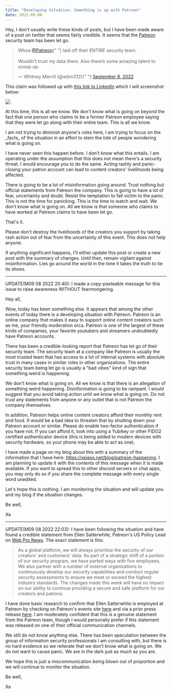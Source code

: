 ```yaml
---
title: "Developing Situation: Something is up with Patreon"
date: 2022-09-08
---
```


Hey, I don't usually write these kinds of posts, but I have been made aware of a
post on twitter that seems fairly credible. It seems that the
[Patreon](https://www.patreon.com) security team has been let go.

<blockquote class="twitter-tweet">
  <p lang="en" dir="ltr">
    Whoa <a href="https://twitter.com/Patreon?ref_src=twsrc%5Etfw">@Patreon</a>{" "}
    laid off their ENTIRE security team. <br />
    <br />
    Wouldn’t trust my data there. Also there’s some amazing talent to scoop up.
  </p>
  &mdash; Whitney Merrill (@wbm312){" "}
  <a href="https://twitter.com/wbm312/status/1567974063578185728?ref_src=twsrc%5Etfw">
    September 8, 2022
  </a>
</blockquote> <script
  async
  src="https://platform.twitter.com/widgets.js"
  charset="utf-8"
></script>

This claim was followed up with [this link to
LinkedIn](https://www.linkedin.com/posts/emetcalfe_opentowork-activity-6973709234702032896-Ef6h/)
which I will screenshot below:

![](https://cdn.xeiaso.net/file/christine-static/blog/Screenshot+2022-09-08+200956.png)

At this time, this is all we know. We don't know what is going on beyond the
fact that one person who claims to be a former Patreon employee saying that they
were let go along with their entire team. This is all we know.

<XeblogConv name="Cadey" mood="coffee">
  I am not trying to diminish anyone's roles here, I am trying to focus on the
  _facts_ of the situation in an effort to stem the tide of people wondering
  what is going on.
</XeblogConv>

I have never seen this happen before. I don't know what this entails. I am
operating under the assumption that this does not mean there's a security
threat. I would encourage you to do the same. Acting rashly and panic-closing
your patron account can lead to content creators' livelihoods being affected.

There is going to be a lot of misinformation going around. Trust nothing but
official statements from Patreon the company. This is going to have a lot of
fear, uncertainty and doubt. Resist the temptation to fall victim to the panic.
This is not the time for panicking. This is the time to watch and wait. We don't
know what is going on. All we know is that someone who claims to have worked at
Patreon claims to have been let go.

That's it.

Please don't destroy the livelihoods of the creators you support by taking rash
action out of fear from the uncertainty of this event. This does not help
anyone.

If anything significant happens, I'll either update this post or create a new
post with the summary of changes. Until then, remain vigilant against
misinformation. Lies go around the world in the time it takes the truth to tie
its shoes.

---

UPDATE(M09 08 2022 20:40): I made a copy-pasteable message for this issue to
raise awareness WITHOUT fearmongering.

Hey all,

Wow, today has been something else. It appears that among the other events of
today there is a developing situation with Patreon. Patreon is an online company
that makes it easy to support online content creators such as me, your friendly
moderation orca. Patreon is one of the largest of these kinds of companies, your
favorite youtubers and streamers undoubtedly have Patreon accounts.

There has been a credible-looking report that Patreon has let go of their
security team. The security team at a company like Patreon is usually the most
trusted team that has access to a lot of internal systems with absolute trust in
many cases in similar roles in other organizations. The entire security team
being let go is usually a "bad vibes" kind of sign that something weird is
happening.

We don't know what is going on. All we know is that there is an allegation of
something weird happening. Disinformation is going to be rampant. I would
suggest that you avoid taking action until we know what is going on. Do not
trust any statements from anyone or any outlet that is not Patreon the company
themselves.

In addition, Patreon helps online content creators afford their monthly rent and
food. It would be a bad idea to threaten that by shutting down your Patreon
account or similar. Please do enable two-factor authentication if you have not.
If you can afford it, look into using a Yubikey or other FIDO2 certified
authenticator device (this is being added to modern devices with security
hardware, so your phone may be able to act as one).

I have made a page on my blog about this with a summary of the information that
I have here: https://xeiaso.net/blog/patreon-happening. I am planning to update
it with the contents of this message when it is made available. If you want to
spread this to other discord servers or chat apps, you may only do so if you
share the complete message with every single word unedited.

Let's hope this is nothing. I am monitoring the situation and will update you
and my blog if the situation changes.

Be well,

Xe

---

<span id="m090820222203">UPDATE(M09 08 2022 22:03)</span>: I have been following
the situation and have found a credible statement from Ellen Satterwhite,
Patreon's US Policy Lead on [Web Pro
News](https://www.webpronews.com/patreon-just-let-its-entire-security-team-go/).
The exact statement is this:

> As a global platform, we will always prioritize the security of our creators’
> and customers’ data. As part of a strategic shift of a portion of our security
> program, we have parted ways with five employees. We also partner with a
> number of external organizations to continuously develop our security
> capabilities and conduct regular security assessments to ensure we meet or
> exceed the highest industry standards. The changes made this week will have no
> impact on our ability to continue providing a secure and safe platform for our
> creators and patrons.

I have done basic research to confirm that Ellen Satterwhite is employed at
Patreon by checking on Patreon's events site
[here](https://events.patreon.com/connect-2022Q1policylive) and via a prior
press release
[here](https://www.theverge.com/2022/7/6/23197169/luke-ross-vr-dmca-takedown-take-two-rockstar-patreon).
I am moderately confident that this is a genuine statement from the Patreon
team, though I would personally prefer if this statement was released on one of
their official communication channels.

We still do not know anything else. There has been speculation between the group
of information security professionals I am consulting with, but there is no hard
evidence so we reiterate that we don't know what is going on. We do not want to
cause panic. We are in the dark just as much as you are.

We hope this is just a miscommunication being blown out of proportion and we
will continue to monitor the situation.

Be well,

Xe
